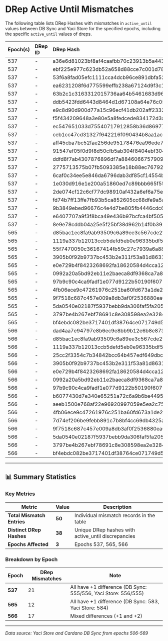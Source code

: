 # DRep Active Until Mismatches

The following table lists DRep Hashes with mismatches in `active_until` values between DB Sync and Yaci Store for the specified epochs, including the specific `active_until` values of dreps.

| Epoch(s) | DRep ID | DRep Hash                                                | DB Sync | Yaci Store |
|:---------|:--------|:---------------------------------------------------------|:--------|:-----------|
| 537      | -       | a36e6d81023bf8af4caafbb70c23913b5a44316cbbb7e408d4790d96 | 555     | 556        |
| 537      | -       | ebf225e977c623db52a658d88cce7c001d7816bc750e14fd2f811043 | 555     | 556        |
| 537      | -       | 53f6a8fad05efc1111cca4dcb96ce891dbfa52459f02efdba117bdb4 | 555     | 556        |
| 537      | -       | ea6231208f6d775599effb238a67124d9f3c1e4aa021432ad0162535 | 555     | 556        |
| 537      | -       | 63b2c1c3163312015736aa64b5461683d96851035372c0aa5d39591f | 555     | 556        |
| 537      | -       | ddb5423fdd6443d8464d1d67108a64e76c051a6db350a4c4278da3ae | 555     | 556        |
| 537      | -       | e9c8d90d900d77a15c96ecf41db202aff23325449f70efb09c84478a | 555     | 556        |
| 537      | -       | f5f434209648a3e80e5a8fedcede834172d3ac4edb9aa9808efeb912 | 555     | 556        |
| 537      | -       | ec547651033d75540717912858b36d86977b572281a2cdad9d0826b7 | 555     | 556        |
| 537      | -       | ceb1cc47cd31327f642216f090434b8aa1acb0aaac83aea3bef4b7b6 | 555     | 556        |
| 537      | -       | aff45cba7bc52fae256de95178476ea96ede79c58e4bdfdc46c582f6 | 555     | 556        |
| 537      | -       | 91547ef05f0d9f8d50cfb5ab304f8404ebf30408f44e54a7d4e5715c | 555     | 556        |
| 537      | -       | ddfd8f7ab4307876896df7a884606675790988bb7117d22270b57265 | 556     | 555        |
| 537      | -       | 2775713575b07fb5093385e18b88ec76792c19714d7a2233a1fdb469 | 555     | 556        |
| 537      | -       | 6caf0c34ee5e846da6796dab3df85cf14554b05077529b6c5374fb8f | 555     | 556        |
| 537      | -       | 1e030d916e1e200a51860ed7c89bbb665f553449ebcb9503c130737a | 555     | 556        |
| 537      | -       | 2de074cf12c6cf77dc98910af432a6ef6a75efa1e798a5094ae555ed | 555     | 556        |
| 537      | -       | fd74b7ff13ffe7fb93b5ca852605cc68dfe9a5aad9224e77aae88769 | 555     | 556        |
| 537      | -       | 9b3849ebed96676c4e4d7be805fb4446cdc650cafa87ddfb3c6d7847 | 555     | 556        |
| 537      | -       | e6407707a9f3f8bca49e436b97bcfca4bf505d2a64a7085caa3ef767 | 555     | 556        |
| 537      | -       | 8e9e78cddb04a25e5f25bf38d962b14f0b392d9591c3115cbe4f98cc | 555     | 556        |
| 565      | -       | d85bac1ec8fa9ab93509c6a89ee3c567cde2fe1fc18a7455322ad85d | 583     | 584        |
| 565      | -       | 1119a337b12013ccb5defd5eb0e96335bdf51829e9dcb3cec2717d2b | 583     | 584        |
| 565      | -       | 55f7470050c36167414fb59c27c7939a6a8817d81bf8e9acb4862cba | 583     | 584        |
| 565      | -       | 3905b0f92b9737bc453b2e311f53a81d863185f2fc0d50bc4b0c19d8 | 583     | 584        |
| 565      | -       | e0e729b4f8423268692fa18620584d4cca12db9ce9f67db432f7ef94 | 583     | 584        |
| 565      | -       | 0992a20a5bd92eb11e2baeca8df9368ca7a81ae4ed7ff3ba0f0acbe1 | 583     | 584        |
| 565      | -       | 97b9c90c4ca9fadf1e077d9122b50190f6071d0d489d8cfc1a42e02a | 583     | 584        |
| 565      | -       | 4fb06ece9c47261976c251ba60fd673a1de2f538fc4faeb30362e209 | 583     | 584        |
| 565      | -       | 9f7518c687c457e009a8db3af0f2536880ea63d5def919ce3a57c195 | 583     | 584        |
| 565      | -       | 5da0540e02187f5937bebb9da306faf5fa2058b80d170314acb70cd6 | 583     | 584        |
| 565      | -       | 3797be4b267ebf78691c8e308598ea2e328481c4c60ba946880c18dd | 583     | 584        |
| 565      | -       | bf4ebdc082be3717401df38764ce071749d5b947be6103708b6c94e2 | 583     | 584        |
| 566      | -       | dad4aa7e94797e8b6ec9e8bb9b12e6b8e87360c99f38776c15b283a4 | 583     | 585        |
| 566      | -       | d85bac1ec8fa9ab93509c6a89ee3c567cde2fe1fc18a7455322ad85d | 583     | 584        |
| 566      | -       | 1119a337b12013ccb5defd5eb0e96335bdf51829e9dcb3cec2717d2b | 583     | 584        |
| 566      | -       | 25cc2f3354c7b34842bcc64b457edf649dbcf8ef77f4d4d4fb9f1375 | 583     | 585        |
| 566      | -       | 3905b0f92b9737bc453b2e311f53a81d863185f2fc0d50bc4b0c19d8 | 583     | 584        |
| 566      | -       | e0e729b4f8423268692fa18620584d4cca12db9ce9f67db432f7ef94 | 583     | 584        |
| 566      | -       | 0992a20a5bd92eb11e2baeca8df9368ca7a81ae4ed7ff3ba0f0acbe1 | 583     | 584        |
| 566      | -       | 97b9c90c4ca9fadf1e077d9122b50190f6071d0d489d8cfc1a42e02a | 583     | 584        |
| 566      | -       | b6077430d7e340e65251a72c6a9b6be44953825b89a6da562b508977 | 583     | 585        |
| 566      | -       | aeeb1500e768af22e96920997059e5ea2c75be9b3201703b3d6f4eb4 | 583     | 585        |
| 566      | -       | 4fb06ece9c47261976c251ba60fd673a1de2f538fc4faeb30362e209 | 583     | 584        |
| 566      | -       | 7d74ef206be9febb891c7b8bf4cc69db4325acdb3ab7b2ab1627dedf | 583     | 585        |
| 566      | -       | 9f7518c687c457e009a8db3af0f2536880ea63d5def919ce3a57c195 | 583     | 584        |
| 566      | -       | 5da0540e02187f5937bebb9da306faf5fa2058b80d170314acb70cd6 | 583     | 584        |
| 566      | -       | 3797be4b267ebf78691c8e308598ea2e328481c4c60ba946880c18dd | 583     | 584        |
| 566      | -       | bf4ebdc082be3717401df38764ce071749d5b947be6103708b6c94e2 | 583     | 584        |

---

## 📊 Summary Statistics

### Key Metrics

| Metric | Value | Description |
|--------|-------|-------------|
| **Total Mismatch Entries** | **50** | Individual mismatch records in the table |
| **Distinct DRep Hashes** | **38** | Unique DRep hashes with active_until discrepancies |
| **Epochs Affected** | **3** | Epochs 537, 565, 566 |

### Breakdown by Epoch

| Epoch | DRep Mismatches | Note |
|-------|----------------|------|
| **537** | 21 | All have +1 difference (DB Sync: 555/556, Yaci Store: 556/555) |
| **565** | 12 | All have +1 difference (DB Sync: 583, Yaci Store: 584) |
| **566** | 17 | Mixed differences (+1 and +2) |

---


*Data source: Yaci Store and Cardano DB Sync from epochs 506-569*